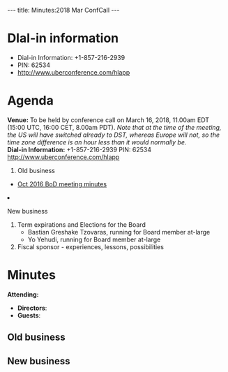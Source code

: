 ---
title: Minutes:2018 Mar ConfCall
---

= DIal-in information =

* Dial-in Information: +1-857-216-2939
* PIN: 62534
* http://www.uberconference.com/hlapp

= Agenda =

'''Venue:''' To be held by conference call on March 16, 2018, 11.00am EDT (15:00 UTC, 16:00 CET, 8.00am PDT). ''Note that at the time of the meeting, the US will have switched already to DST, whereas Europe will not, so the time zone difference is an hour less than it would normally be.''<br/>
'''Dial-in Information:''' +1-857-216-2939 PIN: 62534 http://www.uberconference.com/hlapp

<ol>
<li> Old business </li>
 <ul>
  <li> [[Minutes:2016_Oct_ConfCall| Oct 2016 BoD meeting minutes]]</li>
 </ul>  
<li>New business</li>
<ol style="list-style-type:lower-roman">
  <li> Term expirations and Elections for the Board <!-- ([https://vote.heliosvoting.org/helios/e/obf-2018 electronic ballot]) -->
    <ul>
       <li>Bastian Greshake Tzovaras, running for Board member at-large</li>
       <li>Yo Yehudi, running for Board member at-large</li>
    </ul>
  </li>
  <li> Fiscal sponsor - experiences, lessons, possibilities</li>
</ol>
</ol>

= Minutes =

<!-- Etherpad for notes: https://etherpad.wikimedia.org/p/OBF-BoD-Meeting-Mar2018 -->

'''Attending:'''
* '''Directors''': 
* '''Guests''': 

== Old business == 


== New business ==